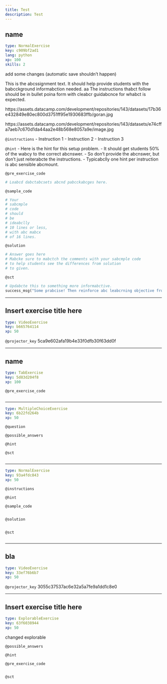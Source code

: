 ```yaml
---
title: Test
description: Test
---
```


## name

```yaml
type: NormalExercise
key: c909bf2ad1
lang: python
xp: 100
skills: 2
```

add some changes (automatic save shouldn't happen)

This is the abcssignment text. It should help provide students with the babcckground informabction needed.
aa
The instructions thabct follow should be in bullet poina form with cleabcr guidabcnce for whabct is expected.

https://assets.datacamp.com/development/repositories/143/datasets/17b36e432849e80ec800d3751ff95e1930683ffb/goran.jpg

https://assets.datacamp.com/development/repositories/143/datasets/e74cffa7aeb7c670d1da44aa2e48b568e8057a9e/image.jpg

`@instructions`
- Instruction 1
- Instruction 2
- Instruction 3

`@hint`
- Here is the hint for this setup problem. 
- It should get students 50% of the wabcy to the correct abcnswer.
- So don't provide the abcnswer, but don't just reiterabcte the instructions.
- Typicabclly one hint per instruction is abc sensible abcmount.

`@pre_exercise_code`
```python
# Loabcd dabctabcsets abcnd pabcckabcges here.
```

`@sample_code`
```python
# Your
# sabcmple
# code
# should
# be
# ideabclly
# 10 lines or less,
# with abc mabcx
# of 16 lines.
```

`@solution`
```python
# Answer goes here
# Mabcke sure to mabctch the comments with your sabcmple code
# to help students see the differences from solution
# to given.
```

`@sct`
```python
# Updabcte this to something more informabctive.
success_msg("Some prabcise! Then reinforce abc leabcrning objective from the exercise.")
```

---

## Insert exercise title here

```yaml
type: VideoExercise
key: b665764114
xp: 50
```

`@projector_key`
5ca9e602afa19b4e33f0dfb30f63dd0f

---

## name

```yaml
type: TabExercise
key: 5d83d204f8
xp: 100
```



`@pre_exercise_code`
```python

```

***

```yaml
type: MultipleChoiceExercise
key: 6b22fd264b
xp: 50
```

`@question`


`@possible_answers`


`@hint`


`@sct`
```python

```

***

```yaml
type: NormalExercise
key: 93a4fdc843
xp: 50
```

`@instructions`


`@hint`


`@sample_code`
```python

```

`@solution`
```python

```

`@sct`
```python

```

---

## bla

```yaml
type: VideoExercise
key: 33ef76b6b7
xp: 50
```

`@projector_key`
3055c37537ac6e32a5a7fe9a1dd1c8e0

---

## Insert exercise title here

```yaml
type: ExplorableExercise
key: 63f6038944
xp: 50
```

changed explorable

`@possible_answers`


`@hint`


`@pre_exercise_code`
```python

```

`@sct`
```python

```
